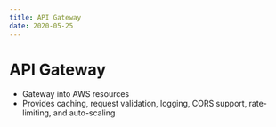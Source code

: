 ```yaml
---
title: API Gateway
date: 2020-05-25
---
```


# API Gateway

- Gateway into AWS resources
- Provides caching, request validation, logging, CORS support, rate-limiting, and auto-scaling
